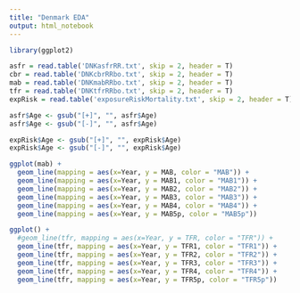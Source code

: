 ```yaml
---
title: "Denmark EDA"
output: html_notebook
---
```


```r
library(ggplot2)
```



```r
asfr = read.table('DNKasfrRR.txt', skip = 2, header = T)
cbr = read.table('DNKcbrRRbo.txt', skip = 2, header = T)
mab = read.table('DNKmabRRbo.txt', skip = 2, header = T)
tfr = read.table('DNKtfrRRbo.txt', skip = 2, header = T)
expRisk = read.table('exposureRiskMortality.txt', skip = 2, header = T)
```

```r
asfr$Age <- gsub("[+]", "", asfr$Age)
asfr$Age <- gsub("[-]", "", asfr$Age)

expRisk$Age <- gsub("[+]", "", expRisk$Age)
expRisk$Age <- gsub("[-]", "", expRisk$Age)
```
```r
ggplot(mab) + 
  geom_line(mapping = aes(x=Year, y = MAB, color = "MAB")) + 
  geom_line(mapping = aes(x=Year, y = MAB1, color = "MAB1")) +
  geom_line(mapping = aes(x=Year, y = MAB2, color = "MAB2")) +
  geom_line(mapping = aes(x=Year, y = MAB3, color = "MAB3")) +
  geom_line(mapping = aes(x=Year, y = MAB4, color = "MAB4")) +
  geom_line(mapping = aes(x=Year, y = MAB5p, color = "MAB5p"))

```


```r
ggplot() + 
  #geom_line(tfr, mapping = aes(x=Year, y = TFR, color = "TFR")) + 
  geom_line(tfr, mapping = aes(x=Year, y = TFR1, color = "TFR1")) + 
  geom_line(tfr, mapping = aes(x=Year, y = TFR2, color = "TFR2")) + 
  geom_line(tfr, mapping = aes(x=Year, y = TFR3, color = "TFR3")) + 
  geom_line(tfr, mapping = aes(x=Year, y = TFR4, color = "TFR4")) + 
  geom_line(tfr, mapping = aes(x=Year, y = TFR5p, color = "TFR5p")) 
```

